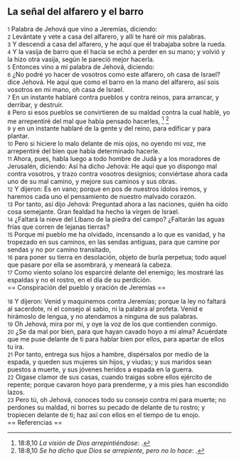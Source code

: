 == La señal del alfarero y el barro ==

{{anchor|1}} <small>1</small> Palabra de Jehová que vino a Jeremías, diciendo:<br>
{{anchor|2}} <small>2</small> Levántate y vete a casa del alfarero, y allí te haré oír mis palabras.<br>
{{anchor|3}} <small>3</small> Y descendí a casa del alfarero, y he aquí que él trabajaba sobre la rueda.<br>
{{anchor|4}} <small>4</small> Y la vasija de barro que él hacía se echó a perder en su mano; y volvió y la hizo otra vasija, según le pareció mejor hacerla.<br>
{{anchor|5}} <small>5</small> Entonces vino a mí palabra de Jehová, diciendo:<br>
{{anchor|6}} <small>6</small> ¿No podré yo hacer de vosotros como este alfarero, oh casa de Israel? dice Jehová. He aquí que como el barro en la mano del alfarero, así sois vosotros en mi mano, oh casa de Israel.<br>
{{anchor|7}} <small>7</small> En un instante hablaré contra pueblos y contra reinos, para arrancar, y derribar, y destruir.<br>
{{anchor|8}} <small>8</small> Pero si esos pueblos se convirtieren de su maldad contra la cual hablé, yo me arrepentiré del mal que había pensado hacerles, <ref>18:8,10 ''La visión de Dios arrepintiéndose'': {{lib|LU|4|3|4}}.</ref> <ref>18:8,10 ''Se ha dicho que Dios se arrepiente, pero no lo hace'': {{lib|LU|2|2|2}}.</ref><br>
{{anchor|9}} <small>9</small> y en un instante hablaré de la gente y del reino, para edificar y para plantar.<br>
{{anchor|10}} <small>10</small> Pero si hiciere lo malo delante de mis ojos, no oyendo mi voz, me arrepentiré del bien que había determinado hacerle.<br>
{{anchor|11}} <small>11</small> Ahora, pues, habla luego a todo hombre de Judá y a los moradores de Jerusalén, diciendo: Así ha dicho Jehová: He aquí que yo dispongo mal contra vosotros, y trazo contra vosotros designios; conviértase ahora cada uno de su mal camino, y mejore sus caminos y sus obras.<br>
{{anchor|12}} <small>12</small> Y dijeron: Es en vano; porque en pos de nuestros ídolos iremos, y haremos cada uno el pensamiento de nuestro malvado corazón.<br>
{{anchor|13}} <small>13</small> Por tanto, así dijo Jehová: Preguntad ahora a las naciones, quién ha oído cosa semejante. Gran fealdad ha hecho la virgen de Israel.<br>
{{anchor|14}} <small>14</small> ¿Faltará la nieve del Líbano de la piedra del campo? ¿Faltarán las aguas frías que corren de lejanas tierras?<br>
{{anchor|15}} <small>15</small> Porque mi pueblo me ha olvidado, incensando a lo que es vanidad, y ha tropezado en sus caminos, en las sendas antiguas, para que camine por sendas y no por camino transitado,<br>
{{anchor|16}} <small>16</small> para poner su tierra en desolación, objeto de burla perpetua; todo aquel que pasare por ella se asombrará, y meneará la cabeza.<br>
{{anchor|17}} <small>17</small> Como viento solano los esparciré delante del enemigo; les mostraré las espaldas y no el rostro, en el día de su perdición.<br>
== Conspiración del pueblo y oración de Jeremías ==

{{anchor|18}} <small>18</small> Y dijeron: Venid y maquinemos contra Jeremías; porque la ley no faltará al sacerdote, ni el consejo al sabio, ni la palabra al profeta. Venid e hirámoslo de lengua, y no atendamos a ninguna de sus palabras.<br>
{{anchor|19}} <small>19</small> Oh Jehová, mira por mí, y oye la voz de los que contienden conmigo.<br>
{{anchor|20}} <small>20</small> ¿Se da mal por bien, para que hayan cavado hoyo a mi alma? Acuérdate que me puse delante de ti para hablar bien por ellos, para apartar de ellos tu ira.<br>
{{anchor|21}} <small>21</small> Por tanto, entrega sus hijos a hambre, dispérsalos por medio de la espada, y queden sus mujeres sin hijos, y viudas; y sus maridos sean puestos a muerte, y sus jóvenes heridos a espada en la guerra.<br>
{{anchor|22}} <small>22</small> Oigase clamor de sus casas, cuando traigas sobre ellos ejército de repente; porque cavaron hoyo para prenderme, y a mis pies han escondido lazos.<br>
{{anchor|23}} <small>23</small> Pero tú, oh Jehová, conoces todo su consejo contra mí para muerte; no perdones su maldad, ni borres su pecado de delante de tu rostro; y tropiecen delante de ti; haz así con ellos en el tiempo de tu enojo.<br>
== Referencias ==

<references />
